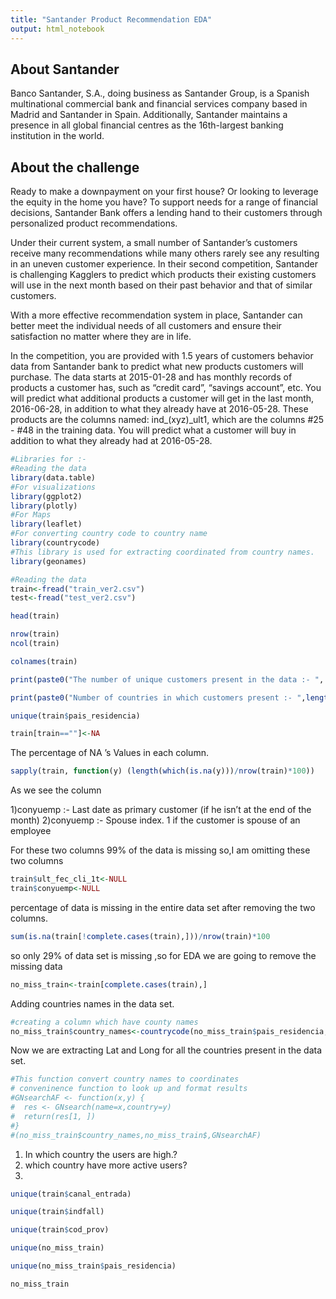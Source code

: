 ```yaml
---
title: "Santander Product Recommendation EDA"
output: html_notebook
---
```


## About Santander

Banco Santander, S.A., doing business as Santander Group, is a Spanish multinational commercial bank and financial services company based in Madrid and Santander in Spain. Additionally, Santander maintains a presence in all global financial centres as the 16th-largest banking institution in the world.

## About the challenge

Ready to make a downpayment on your first house? Or looking to leverage the equity in the home you have? To support needs for a range of financial decisions, Santander Bank offers a lending hand to their customers through personalized product recommendations.

Under their current system, a small number of Santander’s customers receive many recommendations while many others rarely see any resulting in an uneven customer experience. In their second competition, Santander is challenging Kagglers to predict which products their existing customers will use in the next month based on their past behavior and that of similar customers.

With a more effective recommendation system in place, Santander can better meet the individual needs of all customers and ensure their satisfaction no matter where they are in life.

In the  competition, you are provided with 1.5 years of customers behavior data from Santander bank to predict what new products customers will purchase. The data starts at 2015-01-28 and has monthly records of products a customer has, such as "credit card", "savings account", etc. You will predict what additional products a customer will get in the last month, 2016-06-28, in addition to what they already have at 2016-05-28. These products are the columns named: ind_(xyz)_ult1, which are the columns #25 - #48 in the training data. You will predict what a customer will buy in addition to what they already had at 2016-05-28. 


```r
#Libraries for :- 
#Reading the data
library(data.table)
#For visualizations
library(ggplot2)
library(plotly)
#For Maps
library(leaflet)
#For converting country code to country name
library(countrycode)
#This library is used for extracting coordinated from country names.
library(geonames)
```


```r
#Reading the data 
train<-fread("train_ver2.csv")
test<-fread("test_ver2.csv")
```


```r
head(train)
```


```r
nrow(train)
ncol(train)
```

```r
colnames(train)
```


```r
print(paste0("The number of unique customers present in the data :- ", length(unique(train$ncodpers))))
```

```r
print(paste0("Number of countries in which customers present :- ",length(unique(train$pais_residencia))))
```

```r
unique(train$pais_residencia)
```

```r
train[train==""]<-NA
```

The percentage of NA 's Values in each column.
```r
sapply(train, function(y) (length(which(is.na(y)))/nrow(train)*100))
```
As we see the column 

1)conyuemp :- Last date as primary customer (if he isn't at the end of the month)
2)conyuemp :- Spouse index. 1 if the customer is spouse of an employee

For these two columns 99% of the data is missing so,I am omitting these two columns 
```r
train$ult_fec_cli_1t<-NULL
train$conyuemp<-NULL
```

percentage of data is missing in the entire data set after removing the two columns.
```r
sum(is.na(train[!complete.cases(train),]))/nrow(train)*100
```
so only 29% of data set is missing ,so for EDA we are going to remove the missing data

```r
no_miss_train<-train[complete.cases(train),]
```

Adding countries names in the data set.
```r
#creating a column which have county names
no_miss_train$country_names<-countrycode(no_miss_train$pais_residencia, "iso2c", "country.name")
```

Now we are extracting Lat and Long for all the countries present in the data set.
```r
#This function convert country names to coordinates
# conveninence function to look up and format results  
#GNsearchAF <- function(x,y) {  
#  res <- GNsearch(name=x,country=y)  
#  return(res[1, ])  
#}
#(no_miss_train$country_names,no_miss_train$,GNsearchAF)  
```

1) In which country the users are high.?
2) which country have more active users?
3) 


```r
unique(train$canal_entrada)
```

```r
unique(train$indfall)
```

```r
unique(train$cod_prov)
```

```r
unique(no_miss_train)
```
```r
unique(no_miss_train$pais_residencia)
```

```r
no_miss_train
```

